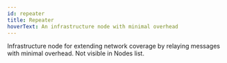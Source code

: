 ```yaml
---
id: repeater
title: Repeater
hoverText: An infrastructure node with minimal overhead
---
```


Infrastructure node for extending network coverage by relaying messages with minimal overhead. Not visible in Nodes list.
